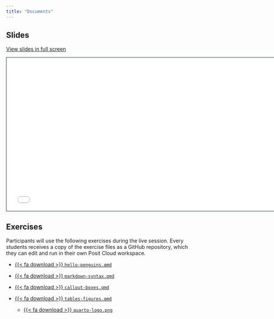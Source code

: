 ```yaml
---
title: "Documents"
---
```


## Slides

[View slides in full screen](1-2-documents.html)

```{=html}
<iframe class="slide-deck" src="1-2-documents.html" height="420" width="747" style="border: 1px solid #123233;"></iframe>
```

## Exercises

Participants will use the following exercises during the live session. Every students receives a copy of the exercise files as a GitHub repository, which they can edit and run in their own Posit Cloud workspace. 

-   <a href="https://raw.githubusercontent.com/quarto-ambition/exercises/main/hello-penguins.qmd">{{< fa download >}} `hello-penguins.qmd`</i></a>

-   <a href="https://raw.githubusercontent.com/quarto-ambition/exercises/main/markdown-syntax.qmd">{{< fa download >}} `markdown-syntax.qmd`</i></a>

-   <a href="https://raw.githubusercontent.com/quarto-ambition/exercises/main/callout-boxes.qmd">{{< fa download >}} `callout-boxes.qmd`</i></a>

-   <a href="https://raw.githubusercontent.com/quarto-ambition/exercises/main/tables-figures.qmd">{{< fa download >}} `tables-figures.qmd`</i></a>

    -   <a href="https://github.com/quarto-ambition/exercises/blob/main/images/quarto-logo.png?raw=true">{{< fa download >}} `quarto-logo.png`</i></a>

